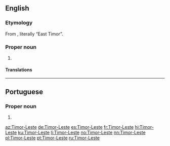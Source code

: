 ==English==
{{wikipedia}}

===Etymology===
From {{etyl|pt|en}} {{term|Timor-Leste|lang=pt}}, literally “East Timor”.

===Proper noun===
{{en-proper noun}}

# {{non-gloss definition|The official name of [[East Timor]].}}

====Translations====
{{trans-see|East Timor}}

----

==Portuguese==

===Proper noun===
{{pt-proper noun|m}}

# {{alternative spelling of|Timor Leste|lang=pt}}

[[az:Timor-Leste]]
[[de:Timor-Leste]]
[[es:Timor-Leste]]
[[fr:Timor-Leste]]
[[hi:Timor-Leste]]
[[ku:Timor-Leste]]
[[li:Timor-Leste]]
[[no:Timor-Leste]]
[[nn:Timor-Leste]]
[[pl:Timor-Leste]]
[[pt:Timor-Leste]]
[[ru:Timor-Leste]]